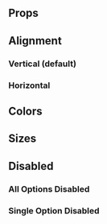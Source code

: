 
<Meta
    title="Components/Inputs/RadioGroup"
    of={RadioGroupStories}
/>

<Title>RadioGroup</Title>

<div className="w-[360px] max-w-full">
    <SingleLineCodeBlock text={`import { RadioGroup } from 'chaya-ui';`} />
</div>

<Primary />

## Props

<Controls />

## Alignment

### Vertical (default)

<Primary />

### Horizontal

<Canvas of={RadioGroupStories.HorizontalPrimary} withToolbar />

## Colors

<Story of={RadioGroupStories.HorizontalColors} />

## Sizes

<Story of={RadioGroupStories.HorizontalSizes} />

<Story of={RadioGroupStories.VerticalSizes} />

## Disabled

### All Options Disabled

<Canvas of={RadioGroupStories.Disabled} withToolbar />

### Single Option Disabled

<Canvas of={RadioGroupStories.OptionDisabled} withToolbar />